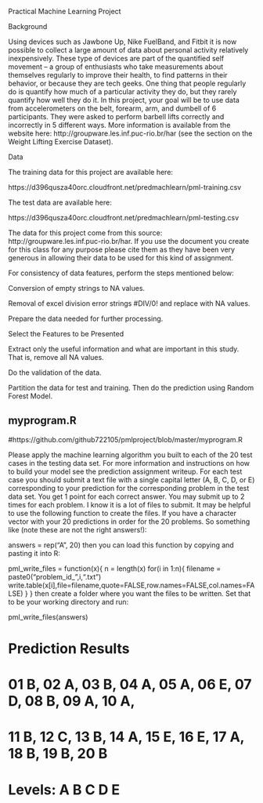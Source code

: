 Practical Machine Learning Project

Background

Using devices such as Jawbone Up, Nike FuelBand, and Fitbit it is now possible to collect a large amount of data about 
personal activity relatively inexpensively. These type of devices are part of the quantified self movement – a group 
of enthusiasts who take measurements about themselves regularly to improve their health, to find patterns in their 
behavior, or because they are tech geeks. One thing that people regularly do is quantify how much of a particular 
activity they do, but they rarely quantify how well they do it. In this project, your goal will be to use data from 
accelerometers on the belt, forearm, arm, and dumbell of 6 participants. They were asked to perform barbell lifts 
correctly and incorrectly in 5 different ways. More information is available from the website 
here: http://groupware.les.inf.puc-rio.br/har (see the section on the Weight Lifting Exercise Dataset). 

Data 

The training data for this project are available here: 

https://d396qusza40orc.cloudfront.net/predmachlearn/pml-training.csv

The test data are available here: 

https://d396qusza40orc.cloudfront.net/predmachlearn/pml-testing.csv

The data for this project come from this source: http://groupware.les.inf.puc-rio.br/har. If you use the document you 
create for this class for any purpose please cite them as they have been very generous in allowing their data to be 
used for this kind of assignment. 

For consistency of data features, perform the steps mentioned below:

  Conversion of empty strings to NA values.
  
  Removal of excel division error strings #DIV/0! and replace with NA values.
  

Prepare the data needed for further processing.

Select the Features to be Presented

Extract only the useful information and what are important in this study. That is, remove all NA values.

Do the validation of the data.

Partition the data for test and training. Then do the prediction using Random Forest Model.

########################################
## myprogram.R
#https://github.com/github722105/pmlproject/blob/master/myprogram.R

Please apply the machine learning algorithm you built to each of the 20 test cases in the testing data set. For more information and instructions on how to build your model see the prediction assignment writeup. For each test case you should submit a text file with a single capital letter (A, B, C, D, or E) corresponding to your prediction for the corresponding problem in the test data set. You get 1 point for each correct answer. You may submit up to 2 times for each problem. I know it is a lot of files to submit. It may be helpful to use the following function to create the files. If you have a character vector with your 20 predictions in order for the 20 problems. So something like (note these are not the right answers!):

answers = rep("A", 20)
then you can load this function by copying and pasting it into R:
 
pml_write_files = function(x){
  n = length(x)
  for(i in 1:n){
    filename = paste0("problem_id_",i,".txt")
    write.table(x[i],file=filename,quote=FALSE,row.names=FALSE,col.names=FALSE)
  }
}
then create a folder where you want the files to be written. Set that to be your working directory and run:
 
pml_write_files(answers)

#   Prediction Results

# 01  B, 02  A, 03  B, 04  A, 05  A, 06  E, 07  D, 08  B, 09  A, 10  A, 
# 11  B, 12  C, 13  B, 14  A, 15  E, 16  E, 17  A, 18  B, 19  B, 20  B 

# Levels: A B C D E
